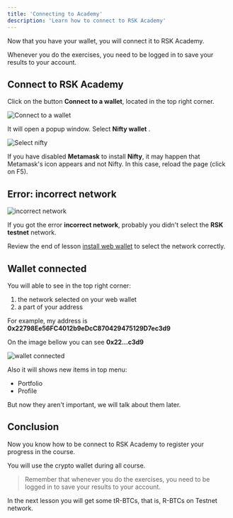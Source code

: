 ---
title: 'Connecting to Academy'
description: 'Learn how to connect to RSK Academy'
---

Now that you have your wallet, you will connect it to RSK Academy.

Whenever you do the exercises,
you need to be logged in to save your results to your account.

## Connect to RSK Academy

Click on the button **Connect to a wallet**, located in the top right corner.

![Connect to a wallet](/img/courses/dev/01/connecting-to-academy/image-01.png)

It will open a popup window. Select **Nifty wallet** .

![Select nifty](/img/courses/dev/01/connecting-to-academy/image-02.png)

If you have disabled **Metamask** to install **Nifty**,
it may happen that Metamask's icon appears and not Nifty.
In this case, reload the page (click on F5).

## Error: incorrect network

![incorrect network](/img/courses/dev/01/connecting-to-academy/image-04.png)

If you got the error **incorrect network**,
probably you didn't select the **RSK testnet** network.

Review the end of lesson
[install web wallet](/courses/dev/01/install-web-wallet)
to select the network correctly.

## Wallet connected

You will able to see in the top right corner:

1. the network selected on your web wallet
2. a part of your address

For example, my address is
**0x22798Ee56FC4012b9eDcC870429475129D7ec3d9**

On the image bellow you can see **0x22...c3d9**

![wallet connected](/img/courses/dev/01/connecting-to-academy/image-03.png)

Also it will shows new items in top menu:

- Portfolio
- Profile

But now they aren't important, we will talk about them later.

## Conclusion

Now you know how to be connect to RSK Academy to register your progress in the course.

You will use the crypto wallet during all course.

> Remember that whenever you do the exercises,
> you need to be logged in to save your results to your account.

In the next lesson you will get some tR-BTCs, that is, R-BTCs on Testnet network.
